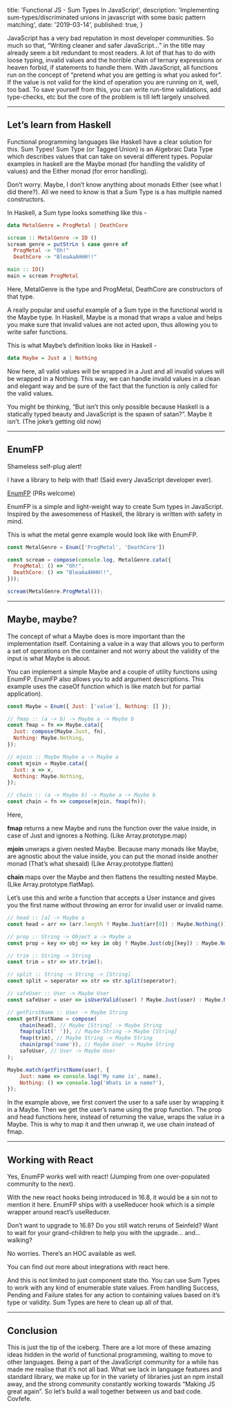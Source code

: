   title: 'Functional JS - Sum Types In JavaScript',
  description: 'Implementing sum-types/discriminated unions in javascript with some basic pattern matching',
  date: '2019-03-14',
  published: true,
}


JavaScript has a very bad reputation in most developer communities. So much so that, “Writing cleaner and safer JavaScript…” in the title may already seem a bit redundant to most readers. A lot of that has to do with loose typing, invalid values and the horrible chain of ternary expressions or heaven forbid, if statements to handle them. With JavaScript, all functions run on the concept of “pretend what you are getting is what you asked for”. If the value is not valid for the kind of operation you are running on it, well, too bad. To save yourself from this, you can write run-time validations, add type-checks, etc but the core of the problem is till left largely unsolved.

* * *

## Let’s learn from Haskell

Functional programming languages like Haskell have a clear solution for this. Sum Types! Sum Type (or Tagged Union) is an Algebraic Data Type which describes values that can take on several different types. Popular examples in haskell are the Maybe monad (for handling the validity of values) and the Either monad (for error handling).

Don’t worry. Maybe, I don’t know anything about monads Either (see what I did there?). All we need to know is that a Sum Type is a has multiple named constructors.

In Haskell, a Sum type looks something like this -

```haskell
data MetalGenre = ProgMetal | DeathCore

scream :: MetalGenre -> IO ()
scream genre = putStrLn $ case genre of
  ProgMetal -> "Oh!"
  DeathCore -> "BleaAaAHHH!!"

main :: IO()
main = scream ProgMetal
```

Here, MetalGenre is the type and ProgMetal, DeathCore are constructors of that type.

A really popular and useful example of a Sum type in the functional world is the Maybe type. In Haskell, Maybe is a monad that wraps a value and helps you make sure that invalid values are not acted upon, thus allowing you to write safer functions.

This is what Maybe’s definition looks like in Haskell -

```haskell
data Maybe = Just a | Nothing
```

Now here, all valid values will be wrapped in a Just and all invalid values will be wrapped in a Nothing. This way, we can handle invalid values in a clean and elegant way and be sure of the fact that the function is only called for the valid values.

You might be thinking, “But isn’t this only possible because Haskell is a statically typed beauty and JavaScript is the spawn of satan?”. Maybe it isn’t. (The joke’s getting old now)

* * *

## EnumFP

Shameless self-plug alert!

I have a library to help with that! (Said every JavaScript developer ever).

[EnumFP](https://github.com/phenax/enum-fp) (PRs welcome)

EnumFP is a simple and light-weight way to create Sum types in JavaScript. Inspired by the awesomeness of Haskell, the library is written with safety in mind.

This is what the metal genre example would look like with EnumFP.

```javascript
const MetalGenre = Enum(['ProgMetal', 'DeathCore'])

const scream = compose(console.log, MetalGenre.cata({
  ProgMetal: () => "Oh!",
  DeathCore: () => "BleaAaAHHH!!",
}));

scream(MetalGenre.ProgMetal());
```

* * *

## Maybe, maybe?

The concept of what a Maybe does is more important than the implementation itself. Containing a value in a way that allows you to perform a set of operations on the container and not worry about the validity of the input is what Maybe is about.

You can implement a simple Maybe and a couple of utility functions using EnumFP. EnumFP also allows you to add argument descriptions. This example uses the caseOf function which is like match but for partial application).

```javascript
const Maybe = Enum({ Just: ['value'], Nothing: [] });

// fmap :: (a -> b) -> Maybe a -> Maybe b
const fmap = fn => Maybe.cata({
  Just: compose(Maybe.Just, fn),
  Nothing: Maybe.Nothing,
});

// mjoin :: Maybe Maybe a -> Maybe a
const mjoin = Maybe.cata({
  Just: x => x,
  Nothing: Maybe.Nothing,
});

// chain :: (a -> Maybe b) -> Maybe a -> Maybe b
const chain = fn => compose(mjoin, fmap(fn));
```

Here,

**fmap** returns a new Maybe and runs the function over the value inside, in case of Just and ignores a Nothing. (Like Array.prototype.map)

**mjoin** unwraps a given nested Maybe. Because many monads like Maybe, are agnostic about the value inside, you can put the monad inside another monad (That’s what shesaid) (Like Array.prototype.flatten)

**chain** maps over the Maybe and then flattens the resulting nested Maybe. (Like Array.prototype.flatMap).

Let’s use this and write a function that accepts a User instance and gives you the first name without throwing an error for invalid user or invalid name.

```javascript
// head :: [a] -> Maybe a
const head = arr => (arr.length ? Maybe.Just(arr[0]) : Maybe.Nothing());

// prop :: String -> Object a -> Maybe a
const prop = key => obj => key in obj ? Maybe.Just(obj[key]) : Maybe.Nothing();

// trim :: String -> String
const trim = str => str.trim();

// split :: String -> String -> [String]
const split = seperator => str => str.split(seperator);

// safeUser :: User -> Maybe User
const safeUser = user => isUserValid(user) ? Maybe.Just(user) : Maybe.Nothing();

// getFirstName :: User -> Maybe String
const getFirstName = compose(
    chain(head), // Maybe [String] -> Maybe String
    fmap(split(' ')), // Maybe String -> Maybe [String]
    fmap(trim), // Maybe String -> Maybe String
    chain(prop('name')), // Maybe User -> Maybe String
    safeUser, // User -> Maybe User
);

Maybe.match(getFirstName(user), {
    Just: name => console.log('My name is', name),
    Nothing: () => console.log('Whats in a name?'),
});
```

In the example above, we first convert the user to a safe user by wrapping it in a Maybe. Then we get the user’s name using the prop function. The prop and head functions here, instead of returning the value, wraps the value in a Maybe. This is why to map it and then unwrap it, we use chain instead of fmap.

* * *

## Working with React

Yes, EnumFP works well with react! (Jumping from one over-populated community to the next).

With the new react hooks being introduced in 16.8, it would be a sin not to mention it here. EnumFP ships with a useReducer hook which is a simple wrapper around react’s useReducer.

Don’t want to upgrade to 16.8? Do you still watch reruns of Seinfeld? Want to wait for your grand-children to help you with the upgrade… and… walking?

No worries. There’s an HOC available as well.

You can find out more about integrations with react here.

And this is not limited to just component state tho. You can use Sum Types to work with any kind of enumerable state values. From handling Success, Pending and Failure states for any action to containing values based on it’s type or validity. Sum Types are here to clean up all of that.

* * *

## Conclusion

This is just the tip of the iceberg. There are a lot more of these amazing ideas hidden in the world of functional programming, waiting to move to other languages. Being a part of the JavaScript community for a while has made me realise that it’s not all bad. What we lack in language features and standard library, we make up for in the variety of libraries just an npm install away, and the strong community constantly working towards “Making JS great again”. So let’s build a wall together between us and bad code. Covfefe.
